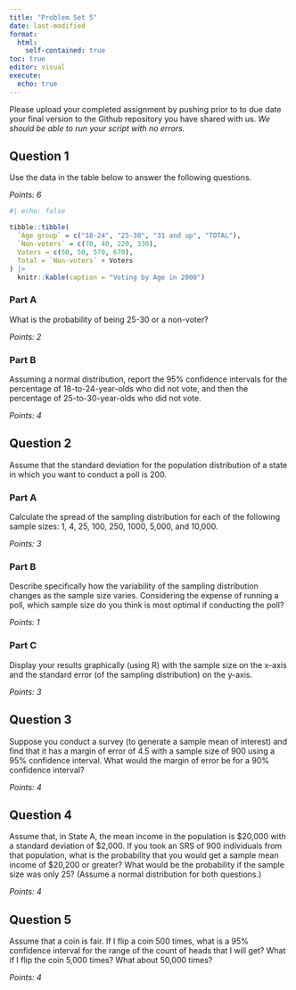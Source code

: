 ```yaml
---
title: "Problem Set 5"
date: last-modified
format: 
  html:
    self-contained: true
toc: true
editor: visual
execute: 
  echo: true
---
```


Please upload your completed assignment by pushing prior to to due date your final version to the Github repository you have shared with us. *We should be able to run your script with no errors.*  

## Question 1

Use the data in the table below to answer the following questions.

*Points: 6*

```r
#| echo: false

tibble::tibble(
  `Age group` = c("18-24", "25-30", "31 and up", "TOTAL"),
  `Non-voters` = c(70, 40, 220, 330),
  Voters = c(50, 50, 570, 670),
  Total = `Non-voters` + Voters
) |> 
  knitr::kable(caption = "Voting by Age in 2000")
```

### Part A

What is the probability of being 25-30 or a non-voter?

*Points: 2*

### Part B

Assuming a normal distribution, report the 95% confidence intervals for the percentage of 18-to-24-year-olds who did not vote, and then the percentage of 25-to-30-year-olds who did not vote.

*Points: 4*

## Question 2

Assume that the standard deviation for the population distribution of a state in which you want to conduct a poll is 200.

### Part A

Calculate the spread of the sampling distribution for each of the following sample sizes: 1, 4, 25, 100, 250, 1000, 5,000, and 10,000.

*Points: 3*

### Part B

Describe specifically how the variability of the sampling distribution changes as the sample size varies. Considering the expense of running a poll, which sample size do you think is most optimal if conducting the poll?

*Points: 1*

### Part C

Display your results graphically (using R) with the sample size on the x-axis and the standard error (of the sampling distribution) on the y-axis.

*Points: 3*

## Question 3

Suppose you conduct a survey (to generate a sample mean of interest) and find that it has a margin of error of 4.5 with a sample size of 900 using a 95% confidence interval. What would the margin of error be for a 90% confidence interval?

*Points: 4*

## Question 4

Assume that, in State A, the mean income in the population is \$20,000 with a standard deviation of \$2,000. If you took an SRS of 900 individuals from that population, what is the probability that you would get a sample mean income of \$20,200 or greater? What would be the probability if the sample size was only 25? (Assume a normal distribution for both questions.)

*Points: 4*

## Question 5

Assume that a coin is fair. If I flip a coin 500 times, what is a 95% confidence interval for the range of the count of heads that I will get? What if I flip the coin 5,000 times? What about 50,000 times?

*Points: 4*
